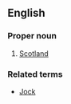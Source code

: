 ==English==

===Proper noun===
{{en-proper noun}}

# {{pejorative}} [[Scotland]]

===Related terms===
*[[Jock]]